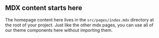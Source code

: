 

## MDX content starts here

<PageDescription>

The homepage content here lives in the `src/pages/index.mdx` directory at the root of your project. Just like the other mdx pages, you can use all of our theme components here without importing them.

</PageDescription>